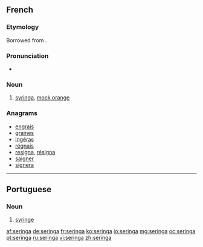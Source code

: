 ==French==

===Etymology===
Borrowed from {{etyl|la|fr}} {{term|syringa}}.

===Pronunciation===
* {{IPA|/s(ə)ʁɛ̃ɡa/|lang=fr}}

===Noun===
{{fr-noun|m}}

# {{plants|lang=fr}} [[syringa]], [[mock orange]]

===Anagrams===
* [[engrais#French|engrais]]
* [[graines#French|graines]]
* [[ingéras#French|ingéras]]
* [[régnais#French|régnais]]
* [[resigna#French|resigna]], [[résigna#French|résigna]]
* [[saigner#French|saigner]]
* [[signera#French|signera]]

----

==Portuguese==

===Noun===
{{pt-noun|f}}

# [[syringe]]

[[af:seringa]]
[[de:seringa]]
[[fr:seringa]]
[[ko:seringa]]
[[io:seringa]]
[[mg:seringa]]
[[oc:seringa]]
[[pt:seringa]]
[[ru:seringa]]
[[vi:seringa]]
[[zh:seringa]]